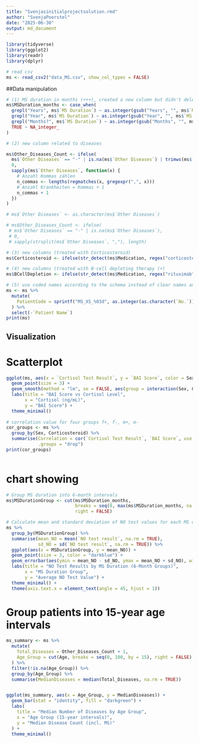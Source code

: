 ```yaml
---
title: "Svenjasinitialprojectsolution.rmd"
author: "SvenjaPoerstel"
date: "2025-06-30"
output: md_document
---
```


```r
library(tidyverse) 
library(ggplot2) 
library(readr) 
library(dplyr) 
```

```r
# read csv
ms <- read_csv2("data_MS.csv", show_col_types = FALSE)
```

##Data manipulation

```r

# (1) MS duration in months (+++), created a new column but didn't delete the old one
ms$MSDuration_months <- case_when(
  grepl("Years", ms$`MS Duration`) ~ as.integer(gsub("Years", "", ms$`MS Duration`)) * 12,
  grepl("Year", ms$`MS Duration`) ~ as.integer(gsub("Year", "", ms$`MS Duration`)) * 12,
  grepl("Months?", ms$`MS Duration`) ~ as.integer(gsub("Months", "", ms$`MS Duration`)),
  TRUE ~ NA_integer_
)

# (2) new column related to diseases 

ms$Other_Diseases_Count <- ifelse(
  ms$`Other Diseases` == "-" | is.na(ms$`Other Diseases`) | trimws(ms$`Other Diseases`) == "",
  0,
  sapply(ms$`Other Diseases`, function(x) {
    # Anzahl Kommas zählen
    n_commas <- lengths(regmatches(x, gregexpr(",", x)))
    # Anzahl Krankheiten = Kommas + 1
    n_commas + 1
  })
)

# ms$`Other Diseases` <- as.character(ms$`Other Diseases`)

# ms$Other_Diseases_Count <- ifelse(
 # ms$`Other Diseases` == "-" | is.na(ms$`Other Diseases`),
 # 0,
 # sapply(strsplit(ms$`Other Diseases`, ","), length)

# (3) new columns (treated with Corticosteroid)
ms$Corticosteroid <- ifelse(str_detect(ms$Medication, regex("corticosteroid", ignore_case = TRUE)), "Yes", "No")

# (4) new columns (treated with B-cell depleting therapy (+)
ms$BCellDepletion <- ifelse(str_detect(ms$Medication, regex("rituximab", ignore_case = TRUE)), "Yes", "No")

# (5) use coded names according to the schema instead of clear names and delete column names
ms <- ms %>% 
  mutate(
    PatientCode = sprintf("MS_XS_%03d", as.integer(as.character(`No.`)))
  ) %>% 
  select(-`Patient Name`)
print(ms)
```

## Visualization

# Scatterplot

```r
ggplot(ms, aes(x = `Cortisol Test Result`, y = `BAI Score`, color = Sex, shape = Corticosteroid)) +
  geom_point(size = 3) +
  geom_smooth(method = "lm", se = FALSE, aes(group = interaction(Sex, Corticosteroid))) +
  labs(title = "BAI Score vs Cortisol Level",
       x = "Cortisol (ng/mL)",
       y = "BAI Score") +
  theme_minimal()
  
# correlation value for four groups f+, f-, m+, m-
cor_groups <- ms %>%
  group_by(Sex, Corticosteroid) %>%
  summarise(Correlation = cor(`Cortisol Test Result`, `BAI Score`, use = "complete.obs"),
            .groups = "drop")
print(cor_groups)
            
```

# chart showing

```r
# Group MS duration into 6-month intervals
ms$MSDurationGroup <- cut(ms$MSDuration_months, 
                          breaks = seq(0, max(ms$MSDuration_months, na.rm = TRUE) + 6, by = 6), 
                          right = FALSE)

# Calculate mean and standard deviation of NO test values for each MS duration group
ms %>%
  group_by(MSDurationGroup) %>%
  summarise(mean_NO = mean(`NO test result`, na.rm = TRUE),
            sd_NO = sd(`NO test result`, na.rm = TRUE)) %>%
  ggplot(aes(x = MSDurationGroup, y = mean_NO)) +
  geom_point(size = 3, color = "darkblue") +
  geom_errorbar(aes(ymin = mean_NO - sd_NO, ymax = mean_NO + sd_NO), width = 0.2) +
  labs(title = "NO Test Results by MS Duration (6-Month Groups)",
       x = "MS Duration Group",
       y = "Average NO Test Value") +
  theme_minimal() +
  theme(axis.text.x = element_text(angle = 45, hjust = 1))
```

# Group patients into 15-year age intervals


```r
ms_summary <- ms %>%
  mutate(
    Total_Diseases = Other_Diseases_Count + 1,
    Age_Group = cut(Age, breaks = seq(0, 100, by = 15), right = FALSE)
  ) %>%
  filter(!is.na(Age_Group)) %>%
  group_by(Age_Group) %>%
  summarise(MedianDiseases = median(Total_Diseases, na.rm = TRUE))


ggplot(ms_summary, aes(x = Age_Group, y = MedianDiseases)) +
  geom_bar(stat = "identity", fill = "darkgreen") +
  labs(
    title = "Median Number of Diseases by Age Group",
    x = "Age Group (15-year intervals)",
    y = "Median Disease Count (incl. MS)"
  ) +
  theme_minimal()
```